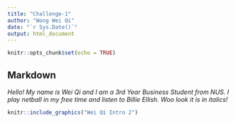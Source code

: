 ```yaml
---
title: "Challenge-1"
author: "Wong Wei Qi"
date: "`r Sys.Date()`"
output: html_document
---
```


```r
knitr::opts_chunk$set(echo = TRUE)
```

## Markdown
*Hello! My name is Wei Qi and I am a 3rd Year Business Student from NUS. I play netball in my free time and listen to Billie Ellish. Woo look it is in italics!*


```r
knitr::include_graphics("Wei Qi Intro 2") 
```

